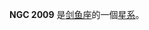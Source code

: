 {{NGCInfoBox|NGCID=NGC 2009|發現者=約翰·弗里德里希·威廉·赫歇爾|發現日期=1834年11月3日|其他編號=ESO 56-SC140|曆元=J2000.0|赤經=5時30分59.2秒
|赤緯=-69°10'54"|星座=剑鱼座|星體=星系|星等=11|表面亮度=|藍等=}}

'''NGC 2009''' 是[[剑鱼座|剑鱼座]]的一個[[星系|星系]]。

{{NGCReference|2009}}
{{Catalogs|NGC=2009}}